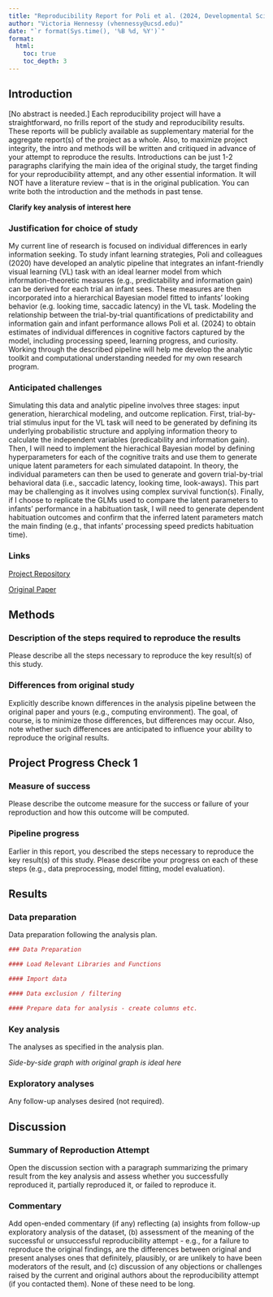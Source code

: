 ```yaml
---
title: "Reproducibility Report for Poli et al. (2024, Developmental Science)"
author: "Victoria Hennessy (vhennessy@ucsd.edu)"
date: "`r format(Sys.time(), '%B %d, %Y')`"
format:
  html:
    toc: true
    toc_depth: 3
---
```


<!-- Reproducibility reports should all use this template to standardize reporting across projects. These reports will be public supplementary materials that accompany the summary report(s) of the aggregate results. -->

## Introduction

[No abstract is needed.]  Each reproducibility project will have a straightforward, no frills report of the study and reproducibility results. These reports will be publicly available as supplementary material for the aggregate report(s) of the project as a whole.  Also, to maximize project integrity, the intro and methods will be written and critiqued in advance of your attempt to reproduce the results. Introductions can be just 1-2 paragraphs clarifying the main idea of the original study, the target finding for your reproducibility attempt, and any other essential information.  It will NOT have a literature review -- that is in the original publication. You can write both the introduction and the methods in past tense.  

**Clarify key analysis of interest here** 

### Justification for choice of study

My current line of research is focused on individual differences in early information seeking. To study infant learning strategies, Poli and colleagues (2020) have developed an analytic pipeline that integrates an infant-friendly visual learning (VL) task with an ideal learner model from which information-theoretic measures (e.g., predictability and information gain) can be derived for each trial an infant sees. These measures are then incorporated into a hierarchical Bayesian model fitted to infants' looking behavior (e.g. looking time, saccadic latency) in the VL task. Modeling the relationship between the trial-by-trial quantifications of predictability and information gain and infant performance allows Poli et al. (2024) to obtain estimates of individual differences in cognitive factors captured by the model, including processing speed, learning progress, and curiosity. Working through the described pipeline will help me develop the analytic toolkit and computational understanding needed for my own research program.

### Anticipated challenges

Simulating this data and analytic pipeline involves three stages: input generation, hierarchical modeling, and outcome replication. First, trial-by-trial stimulus input for the VL task will need to be generated by defining its underlying probabilistic structure and applying information theory to calculate the independent variables (predicability and information gain). Then, I will need to implement the hierachical Bayesian model by defining hyperparameters for each of the cognitive traits and use them to generate unique latent parameters for each simulated datapoint. In theory, the individual parameters can then be used to generate and govern trial-by-trial behavioral data (i.e., saccadic latency, looking time, look-aways). This part may be challenging as it involves using complex survival function(s). Finally, if I choose to replicate the GLMs used to compare the latent parameters to infants' performance in a habituation task, I will need to generate dependent habituation outcomes and confirm that the inferred latent parameters match the main finding (e.g., that infants' processing speed predicts habituation time). 

### Links

[Project Repository](https://github.com/thenness-y/poli2024)

[Original Paper](https://github.com/thenness-y/poli2024/blob/main/original_paper/Poli2023DevSci.pdf)

## Methods

### Description of the steps required to reproduce the results

Please describe all the steps necessary to reproduce the key result(s) of this study. 

### Differences from original study

Explicitly describe known differences in the analysis pipeline between the original paper and yours (e.g., computing environment). The goal, of course, is to minimize those differences, but differences may occur. Also, note whether such differences are anticipated to influence your ability to reproduce the original results.

## Project Progress Check 1

### Measure of success

Please describe the outcome measure for the success or failure of your reproduction and how this outcome will be computed.


### Pipeline progress

Earlier in this report, you described the steps necessary to reproduce the key result(s) of this study. Please describe your progress on each of these steps (e.g., data preprocessing, model fitting, model evaluation).


## Results

### Data preparation

Data preparation following the analysis plan.
	
```r
### Data Preparation

#### Load Relevant Libraries and Functions

#### Import data

#### Data exclusion / filtering

#### Prepare data for analysis - create columns etc.
```

### Key analysis

The analyses as specified in the analysis plan.  

*Side-by-side graph with original graph is ideal here*

### Exploratory analyses

Any follow-up analyses desired (not required).  

## Discussion

### Summary of Reproduction Attempt

Open the discussion section with a paragraph summarizing the primary result from the key analysis and assess whether you successfully reproduced it, partially reproduced it, or failed to reproduce it.  

### Commentary

Add open-ended commentary (if any) reflecting (a) insights from follow-up exploratory analysis of the dataset, (b) assessment of the meaning of the successful or unsuccessful reproducibility attempt - e.g., for a failure to reproduce the original findings, are the differences between original and present analyses ones that definitely, plausibly, or are unlikely to have been moderators of the result, and (c) discussion of any objections or challenges raised by the current and original authors about the reproducibility attempt (if you contacted them).  None of these need to be long.

